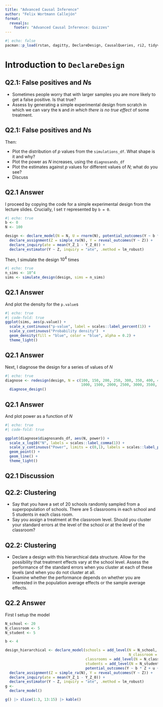 ```yaml
---
title: "Advanced Causal Inference"
author: "Felix Wortmann Callejón"
format:
  revealjs:
    footer: "Advanced Causal Inference: Quizzes"
---
```


```r
#| echo: false
pacman::p_load(rstan, dagitty, DeclareDesign, CausalQueries, ri2, tidyverse, knitr, kableExtra)
```

# Introduction to `DeclareDesign`

## Q2.1: **False positives and** $N$s

- Sometimes people worry that with larger samples you are more likely to get a false positive. Is that true?
- Assess by generating a simple experimental design from scratch in which we can vary the `N` and *in which there is no true effect* of some treatment.

## Q2.1: **False positives and** $N$s

Then:

- Plot the distribution of $p$ values from the `simulations_df`. What shape is it and why?
- Plot the power as $N$ increases, using the `diagnosands_df`
- Plot the estimates against $p$ values for different values of $N$; what do you see?
- Discuss

## Q2.1 Answer

I proceed by copying the code for a simple experimental design from the lecture slides. Crucially, I set $\tau$ represented by `b = 0`.

```r
#| echo: true
b <- 0
N <- 100

design <- declare_model(N = N, U = rnorm(N), potential_outcomes(Y ~ b * Z + U)) + 
  declare_assignment(Z = simple_ra(N), Y = reveal_outcomes(Y ~ Z)) + 
  declare_inquiry(ate = mean(Y_Z_1 - Y_Z_0)) + 
  declare_estimator(Y ~ Z, inquiry = "ate", .method = lm_robust)
```

Then, I simulate the design $10^4$ times

```r
#| echo: true
n_sims <- 10^4
sims <- simulate_design(design, sims = n_sims)
```

## Q2.1 Answer

And plot the density for the `p.value`s

```r
#| echo: true
#| code-fold: true
ggplot(sims, aes(p.value)) +
  scale_x_continuous("p-value", label = scales::label_percent(1)) +
  scale_y_continuous("Probability density")  +
  geom_density(fill = "blue", color = "blue", alpha = 0.2) +
  theme_light()
```

## Q2.1 Answer

Next, I diagnose the design for a series of values of $N$

```r
#| echo: true
diagnose <- redesign(design, N = c(100, 150, 200, 250, 300, 350, 400, 450, 500,
                                   1000, 1500, 2000, 2500, 3000, 3500, 4000, 4500, 5000)) |>
  diagnose_design() 
```


## Q2.1 Answer

And plot power as a function of $N$

```r
#| echo: true
#| code-fold: true

ggplot(diagnose$diagnosands_df, aes(N, power)) +
  scale_x_log10("N", labels = scales::label_comma(1)) +
  scale_y_continuous("Power", limits = c(0,1), labels = scales::label_percent(1)) +
  geom_point() +
  geom_line() +
  theme_light() 
```

## Q2.1 Discussion

## Q2.2: Clustering

- Say that you have a set of 20 schools randomly sampled from a superpopulation of schools. There are 5 classrooms in each school and 5 students in each class room.
- Say you assign a treatment at the classroom level. Should you cluster your standard errors at the level of the school or at the level of the classroom?

## Q2.2: Clustering

- Declare a design with this hierarchical data structure. Allow for the possibility that treatment effects vary at the school level. Assess the performance of the standard errors when you cluster at each of these levels (and when you do not cluster at all.
- Examine whether the performance depends on whether you are interested in the population average effects or the sample average effects.

## Q2.2 Answer

First I setup the model

```r

N_school <- 20
N_classroom <- 5
N_student <- 5

b <- 4

design_hierarchical <- declare_model(schools = add_level(N = N_school, u = rnorm(N),
                                                         N_classroom = ),
                                     classrooms = add_level(N = N_classroom, v = rnorm(N)),
                                     students = add_level(N = N_student, w = rnorm(N)),
                                     potential_outcomes(Y ~ b * Z + u + v + w)) + 
  declare_assignment(Z = simple_ra(N), Y = reveal_outcomes(Y ~ Z)) + 
  declare_inquiry(ate = mean(Y_Z_1 - Y_Z_0)) + 
  declare_estimator(Y ~ Z, inquiry = "ate", .method = lm_robust)
g <- 
  declare_model()

g() |> slice(1:3, 13:15) |> kable()

```


